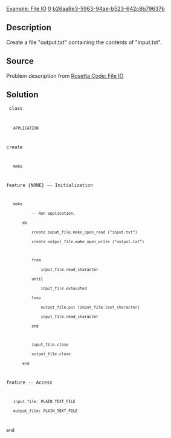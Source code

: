 [[Property:title|Example: File IO]]
[[Property:weight|0]]
[[Property:uuid|b26aa8e3-5963-94ae-b523-642c8b79637b]]
==Description==

Create a file "output.txt" containing the contents of "input.txt".


==Source==

Problem description from [http://rosettacode.org/wiki/File_IO Rosetta Code: File IO]

==Solution==

<code>
class
    APPLICATION

create
    make

feature {NONE} -- Initialization

    make
            -- Run application.
        do
            create input_file.make_open_read ("input.txt")
            create output_file.make_open_write ("output.txt")

            from
                input_file.read_character
            until
                input_file.exhausted
            loop
                output_file.put (input_file.last_character)
                input_file.read_character
            end

            input_file.close
            output_file.close
        end

feature -- Access

    input_file: PLAIN_TEXT_FILE
    output_file: PLAIN_TEXT_FILE

end
</code>



